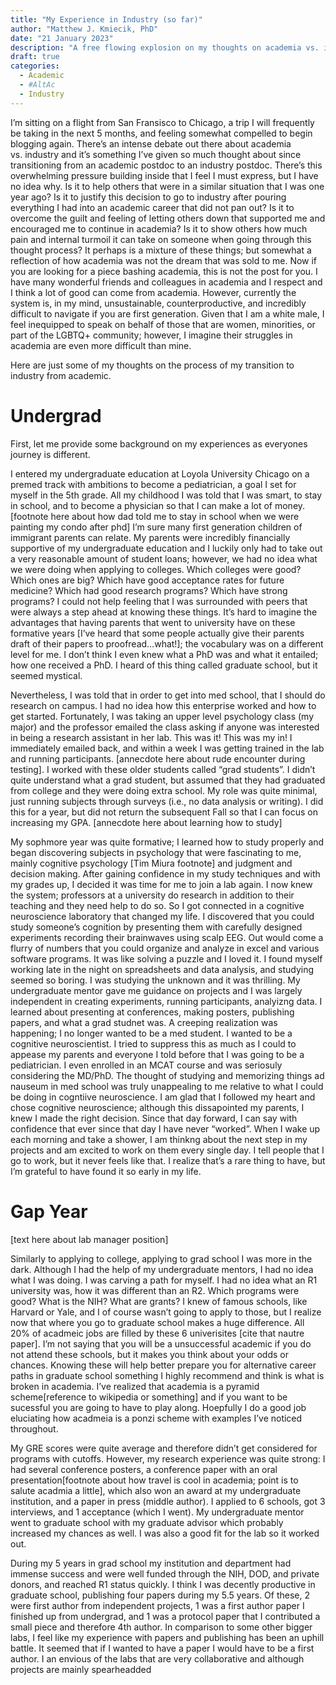 ```yaml
---
title: "My Experience in Industry (so far)"
author: "Matthew J. Kmiecik, PhD"
date: "21 January 2023"
description: "A free flowing explosion on my thoughts on academia vs. industry."
draft: true
categories:
  - Academic
  - #AltAc
  - Industry
---
```


I'm sitting on a flight from San Fransisco to Chicago, a trip I will frequently be taking in the next 5 months, and feeling somewhat compelled to begin blogging again. There's an intense debate out there about academia vs. industry and it's something I've given so much thought about since transitioning from an academic postdoc to an industry postdoc. There's this overwhelming pressure building inside that I feel I must express, but I have no idea why. Is it to help others that were in a similar situation that I was one year ago? Is it to justify this decision to go to industry after pouring everything I had into an academic career that did not pan out? Is it to overcome the guilt and feeling of letting others down that supported me and encouraged me to continue in academia? Is it to show others how much pain and internal turmoil it can take on someone when going through this thought process? It perhaps is a mixture of these things; but somewhat a reflection of how academia was not the dream that was sold to me. Now if you are looking for a piece bashing academia, this is not the post for you. I have many wonderful friends and colleagues in academia and I respect and I think a lot of good can come from academia. However, currently the system is, in my mind, unsustainable, counterproductive, and incredibly difficult to navigate if you are first generation. Given that I am a white male, I feel inequipped to speak on behalf of those that are women, minorities, or part of the LGBTQ+ community; however, I imagine their struggles in academia are even more difficult than mine.

Here are just some of my thoughts on the process of my transition to industry from academic.

# Undergrad

First, let me provide some background on my experiences as everyones journey is different.

I entered my undergraduate education at Loyola University Chicago on a premed track with ambitions to become a pediatrician, a goal I set for myself in the 5th grade. All my childhood I was told that I was smart, to stay in school, and to become a physician so that I can make a lot of money. [footnote here about how dad told me to stay in school when we were painting my condo after phd] I'm sure many first generation children of immigrant parents can relate. My parents were incredibly financially supportive of my undergraduate education and I luckily only had to take out a very reasonable amount of student loans; however, we had no idea what we were doing when applying to colleges. Which colleges were good? Which ones are big? Which have good acceptance rates for future medicine? Which had good research programs? Which have strong programs? I could not help feeling that I was surrounded with peers that were always a step ahead at knowing these things. It's hard to imagine the advantages that having parents that went to university have on these formative years [I've heard that some people actually give their parents draft of their papers to proofread...what!]; the vocabulary was on a different level for me. I don't think I even knew what a PhD was and what it entailed; how one received a PhD. I heard of this thing called graduate school, but it seemed mystical.

Nevertheless, I was told that in order to get into med school, that I should do research on campus. I had no idea how this enterprise worked and how to get started. Fortunately, I was taking an upper level psychology class (my major) and the professor emailed the class asking if anyone was interested in being a research assistant in her lab. This was it! This was my in! I immediately emailed back, and within a week I was getting trained in the lab and running participants. [annecdote here about rude encounter during testing]. I worked with these older students called "grad students". I didn't quite understand what a grad student, but assumed that they had graduated from college and they were doing extra school. My role was quite minimal, just running subjects through surveys (i.e., no data analysis or writing). I did this for a year, but did not return the subsequent Fall so that I can focus on increasing my GPA. [annecdote here about learning how to study]

My sophmore year was quite formative; I learned how to study properly and began discovering subjects in psychology that were fascinating to me, mainly cognitive psychology [Tim Miura footnote] and judgment and decision making. After gaining confidence in my study techniques and with my grades up, I decided it was time for me to join a lab again. I now knew the system; professors at a university do research in addition to their teaching and they need help to do so. So I got connected in a cognitive neuroscience laboratory that changed my life. I discovered that you could study someone's cognition by presenting them with carefully designed experiments recording their brainwaves using scalp EEG. Out would come a flurry of numbers that you could organize and analyze in excel and various software programs. It was like solving a puzzle and I loved it. I found myself working late in the night on spreadsheets and data analysis, and studying seemed so boring. I was studying the unknown and it was thrilling. My undergraduate mentor gave me guidance on projects and I was largely independent in creating experiments, running participants, analyizng data. I learned about presenting at conferences, making posters, publishing papers, and what a grad studnet was. A creeping realization was happening; I no longer wanted to be a med student. I wanted to be a cognitive neuroscientist. I tried to suppress this as much as I could to appease my parents and everyone I told before that I was going to be a pediatrician. I even enrolled in an MCAT course and was seriosuly considering the MD/PhD. The thought of studying and memorizing things ad nauseum in med school was truly unappealing to me relative to what I could be doing in cogntiive neuroscience. I am glad that I followed my heart and chose cognitive neuroscience; although this dissapointed my parents, I knew I made the right decision. Since that day forward, I can say with confidence that ever since that day I have never "worked". When I wake up each morning and take a shower, I am thinkng about the next step in my projects and am excited to work on them every single day. I tell people that I go to work, but it never feels like that. I realize that's a rare thing to have, but I'm grateful to have found it so early in my life.

# Gap Year

[text here about lab manager position]

Similarly to applying to college, applying to grad school I was more in the dark. Although I had the help of my undergraduate mentors, I had no idea what I was doing. I was carving a path for myself. I had no idea what an R1 university was, how it was different than an R2. Which programs were good? What is the NIH? What are grants? I knew of famous schools, like Harvard or Yale, and I of course wasn't going to apply to those, but I realize now that where you go to graduate school makes a huge difference. All 20% of acadmeic jobs are filled by these 6 univerisites [cite that nautre paper]. I'm not saying that you will be a unsuccessful academic if you do not attend these schools, but it makes you think about your odds or chances. Knowing these will help better prepare you for alternative career paths in graduate school something I highly recommend and think is what is broken in academia. I've realized that academia is a pyramid scheme[reference to wikipedia or something] and if you want to be sucessful you are going to have to play along. Hoepfully I do a good job eluciating how acadmeia is a ponzi scheme with examples I've noticed throughout.

My GRE scores were quite average and therefore didn't get considered for programs with cutoffs. However, my research experience was quite strong: I had several conference posters, a conference paper with an oral presentation[footnote about how travel is cool in academia; point is to salute acadmia a little], which also won an award at my undergraduate institution, and a paper in press (middle author). I applied to 6 schools, got 3 interviews, and 1 acceptance (which I went). My undergraduate mentor went to graduate school with my graduate advisor which probably increased my chances as well. I was also a good fit for the lab so it worked out.

During my 5 years in grad school my institution and department had immense success and were well funded through the NIH, DOD, and private donors, and reached R1 status quickly. I think I was decently productive in graduate school, publishing four papers during my 5.5 years. Of these, 2 were first author from independent projects, 1 was a first author paper I finished up from undergrad, and 1 was a protocol paper that I contributed a small piece and therefore 4th author. In comparison to some other bigger labs, I feel like my experience with papers and publishing has been an uphill battle. It seemed that if I wanted to have a paper I would have to be a first author. I an envious of the labs that are very collaborative and although projects are mainly spearheadded 

